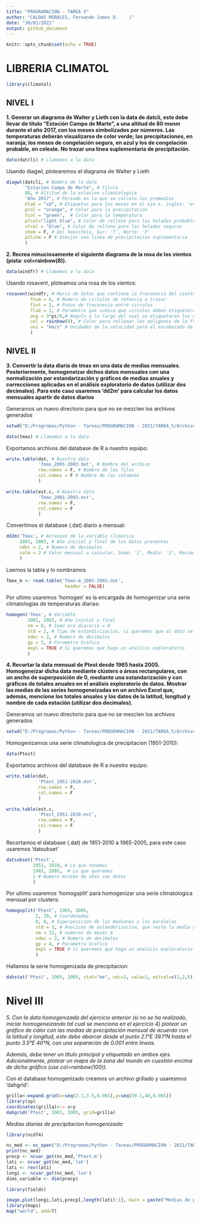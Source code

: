 ---
title: "PROGRAMACION - TAREA 5"
author: "CALDAS MORALES, Fernando James D.    |"
date: "30/01/2022"
output: github_document
---

```{r setup, include=FALSE}
knitr::opts_chunk$set(echo = TRUE)
```

# LIBRERIA CLIMATOL

```{r}
library(climatol)
```

## NIVEL I

**1. Generar un diagrama de Walter y Lieth con la data de datcli, este debe llevar de título “Estación Campo de Marte”, a una altitud de 80 msnm durante el año 2017, con los meses simbolizados por números. Las temperaturas deberán visualizarse de color verde; las precipitaciones, en naranja; los meses de congelación segura, en azul y los de congelación probable, en celeste. No trazar una línea suplementaria de precipitación.**

```{r}
data(datcli) # Llamamos a la data
```

Usando diagwl, plotearemos el diagrama de Walter y Lieth

```{r}
diagwl(datcli, # Nombre de la data
       "Estación Campo de Marte", # Titulo
       80, # Altitud de la estacion climatologica 
       "Año 2017", # Periodo en la que se calculo los promedios
       mlab = "xd", # Etiquetas para los meses en el eje x, ingles: 'en', español: 'es', numerico: 'xd' 
       pcol = "orange", # Color para la precipitacion 
       tcol = "green",  # Color para la temperatura
       pfcol="light blue", # Color de relleno para las heladas probables
       sfcol = "blue", # Color de relleno para las heladas seguras
       shem = F, # Del hemisfeio, Sur: 'T', Norte: 'F'
       p3line = F # Dibujar una linea de precipitacion suplementaria
       )
```

**2. Recrea minuciosamente el siguiente diagrama de la rosa de los vientos (pista: col=rainbow(8)).**

```{r}
data(windfr) # Llamamos a la data 
```

Usando rosavent, ploteamos una rosa de los vientos:

```{r}
rosavent(windfr, # Marco de datos que contiene la frecuencia del viento 
         fnum = 6, # Numero de circulos de refencia a trazar 
         fint = 2, # Pasos de frecunecia entre circulos 
         flab = 1, # Parametro que indica que circulos deben etiquetarce, Solo Ext: '1', Todo: '2'
         ang = 3*pi/8,# Angulo a lo largo del cual se etiquetaran los circulos 
         col = rainbow(8), # Color para rellenar los poligonos de la frecuencia 
         uni = "km/s" # Unidades de la velocidad para el encabezado de la viñeta
         )
```

## NIVEL II

**3. Convertir la data diaria de tmax en una data de medias mensuales. Posteriormente, homogeneizar dichos datos mensuales con una normalización por estandarización y gráficos de medias anuales y correcciones aplicadas en el análisis exploratorio de datos (utilizar dos decimales). Para este caso usaremos 'dd2m' para calcular los datos mensuales apartir de datos diarios**

Generamos un nuevo directorio para que no se mezclen los archivos generados 

```{r}
setwd("D:/Programas/Python - Tareas/PROGRAMACION - 2021/TAREA_5/Archivos/Pregunta 3")
```

```{r}
data(tmax) # Llamamos a la data 
```

Exportamos archivos del database de R a nuestro equipo:

```{r}
write.table(dat, # Nuestra data 
            'Tmax_2001-2003.dat', # Nombre del archivo 
            row.names = F, # Nombre de las filas
            col.names = F # Nombre de las columnas
            )

write.table(est.c, # Nuestra data 
            'Tmax_2001-2003.est', 
            row.names = F, 
            col.names = F 
            )
```

Convertimos el database (.dat) diario a mensual:

```{r}
dd2m('Tmax', # Acronimo de la variable climatica 
     2001, 2003, # Año inicial y final de los datos presentes 
     ndec = 2, # Numero de decimales 
     valm = 2 # Valor mensual a calcular, Suma: '1', Media: '2', Maximo: '3', Minimo: '4'
     )
```

Leemos la tabla y lo nombramos

```{r}
Tmax_m <- read.table('Tmax-m_2001-2003.dat', 
                      header = FALSE)
```

Por ultimo usaremos 'homogen' es la encargada de homogenizar una serie climatologias de temperaturas diarias:

```{r}
homogen('Tmax', # Variable
        2001, 2003, # Año inicial y final
        nm = 0, # Como era diararia = 0 
        std = 2, # Tipo de estandirizacion, si queremos que al dato se le divida por su media
        ndec = 2, # Numero de decimales
        gp = 3, # Parametro Grafico 
        expl = TRUE # Si queremos que haga un analicis exploratorio 
        )
```

**4. Recortar la data mensual de Ptest desde 1965 hasta 2005. Homogeneizar dicha data mediante clústers o áreas rectangulares, con un ancho de superposición de 0, mediante una estandarización y con gráficos de totales anuales en el análisis exploratorio de datos. Mostrar las medias de las series homogeneizadas en un archivo Excel que, además, mencione los totales anuales y los datos de la latitud, longitud y nombre de cada estación (utilizar dos decimales).**

Generamos un nuevo directorio para que no se mezclen los archivos generados 

```{r}
setwd("D:/Programas/Python - Tareas/PROGRAMACION - 2021/TAREA_5/Archivos/Pregunta 4 y 5")
```

Homogenizamos una serie climatologica de precipitacion (1951-2010):

```{r}
data(Ptest)
```

Exportamos archivos del database de R a nuestro equipo:

```{r}
write.table(dat,
            'Ptest_1951-2010.dat',
            row.names = F,
            col.names = F
            )

write.table(est.c,
            'Ptest_1951-2010.est',
            row.names = F,
            col.names = F
            )
```

Recortamos el database (.dat) de 1951-2010 a 1965-2005, para este caso usaremos 'datsubset' 

```{r}
datsubset('Ptest', 
          1951, 2010, # Lo que tenemos 
          1965, 2005,  # Lo que queremos
          1 # Numero minimo de años con datos 
          )
```

Por ultimo usaremos 'homogsplit' para homogenizar una serie climatologica mensual por clusters:

```{r}
homogsplit('Ptest', 1965, 2005,
           2, 39, # Coordenadas 
           0, 0, # Superposicion de las medianas y las paralelas 
           std = 3, # Analices de estanderizacion, que reste la media y lo divida entre la estaderizacion estandar 
           nm = 12, # numeros de meses 0
           ndec = 2, # Numero de decimales
           gp = 4, # Parametro Grafico 
           expl = TRUE # Si queremos que haga un analicis exploratorio 
           )
```

Hallamos la serie homogenizada de precipitacion:

```{r}
dahstat('Ptest', 1965, 2005, stat="me", ndc=3, vala=1, estcol=c(1,2,5))
```

# Nivel III

*5. Con la data homogenizada del ejercicio anterior (si no se ha realizado, iniciar homogeneizando tal cual se menciona en el ejercicio 4) plotear un gráfico de calor con las medias de precipitación mensual de acuerdo con la latitud y longitud, este debe abarcar desde el punto 2.1°E 39.1°N hasta el punto 3.5°E 40°N, con una separación de 0.001 entre líneas.*

*Además, debe tener un título principal y etiquetado en ambos ejes. Adicionalmente, plotear un mapa de la zona del mundo en cuestión encima de dicho gráfico (use col=rainbow(100)).*

Con el database homogenizado creamos un archivo grillado y usaresmos 'dahgrid':

```{r}
grilla<-expand.grid(x=seq(2.1,3.5,0.001),y=seq(39.1,40,0.001))
library(sp)
coordinates(grilla)<-~ x+y
dahgrid('Ptest', 1965, 2005, grid=grilla)
```

*Medias diarias de precipitacion homogenizada:*

```{r}
library(ncdf4)
```

```{r}
nc_med <- nc_open("D:/Programas/Python - Tareas/PROGRAMACION - 2021/TAREA_5/Archivos/Pregunta 4 y 5/Ptest_1965-2005_m.nc")
print(nc_med)
precp <- ncvar_get(nc_med,'Ptest.m') 
lati <- ncvar_get(nc_med,'lat')
lati <- rev(lati)
longi <- ncvar_get(nc_med,'lon')
dims_variable <- dim(precp)
```

```{r}
library(fields)
```

```{r}
image.plot(longi,lati,precp[,length(lati):1], main = paste("Medias de precipitacion mensual"), xlab = 'Longitud',ylab = 'Latitud', col = rainbow(100))
library(maps)
map("world", add=T)
```

